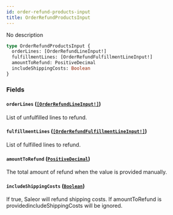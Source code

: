 ```yaml
---
id: order-refund-products-input
title: OrderRefundProductsInput
---
```


No description

```graphql
type OrderRefundProductsInput {
  orderLines: [OrderRefundLineInput!]
  fulfillmentLines: [OrderRefundFulfillmentLineInput!]
  amountToRefund: PositiveDecimal
  includeShippingCosts: Boolean
}
```

### Fields

#### `orderLines` ([`[OrderRefundLineInput!]`](/developer/api-reference/inputs/order-refund-line-input.mdx))

List of unfulfilled lines to refund.

#### `fulfillmentLines` ([`[OrderRefundFulfillmentLineInput!]`](/developer/api-reference/inputs/order-refund-fulfillment-line-input.mdx))

List of fulfilled lines to refund.

#### `amountToRefund` ([`PositiveDecimal`](/developer/api-reference/scalars/positive-decimal.mdx))

The total amount of refund when the value is provided manually.

#### `includeShippingCosts` ([`Boolean`](/developer/api-reference/scalars/boolean.mdx))

If true, Saleor will refund shipping costs. If amountToRefund is providedincludeShippingCosts will be ignored.
